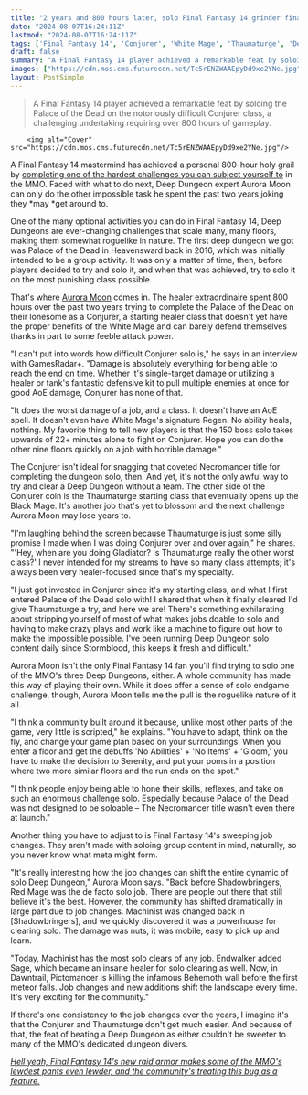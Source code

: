 ```yaml
---
title: "2 years and 800 hours later, solo Final Fantasy 14 grinder finally completes one of the MMO's most punishing challenges, immediately starts another run that's just as bad"
date: "2024-08-07T16:24:11Z"
lastmod: "2024-08-07T16:24:11Z"
tags: ['Final Fantasy 14', 'Conjurer', 'White Mage', 'Thaumaturge', 'Deep Dungeons', 'MMO', 'Palace of the Dead']
draft: false
summary: "A Final Fantasy 14 player achieved a remarkable feat by soloing the Palace of the Dead on the notoriously difficult Conjurer class, a challenging undertaking requiring over 800 hours of gameplay."
images: ["https://cdn.mos.cms.futurecdn.net/Tc5rENZWAAEpyDd9xe2YNe.jpg"]
layout: PostSimple
---
```

> A Final Fantasy 14 player achieved a remarkable feat by soloing the Palace of the Dead on the notoriously difficult Conjurer class, a challenging undertaking requiring over 800 hours of gameplay.


        <img alt="Cover" src="https://cdn.mos.cms.futurecdn.net/Tc5rENZWAAEpyDd9xe2YNe.jpg"/>
        
A Final Fantasy 14 mastermind has achieved a personal 800-hour holy grail by [completing one of the hardest challenges you can subject yourself to](https://www.gamesradar.com/games/final-fantasy/after-almost-2-years-and-over-800-hours-this-final-fantasy-14-legend-has-finally-completed-one-of-the-hardest-solo-mmo-challenges-out-there/) in the MMO. Faced with what to do next, Deep Dungeon expert Aurora Moon can only do the other impossible task he spent the past two years joking they *may *get around to. 

One of the many optional activities you can do in Final Fantasy 14, Deep Dungeons are ever-changing challenges that scale many, many floors, making them somewhat roguelike in nature. The first deep dungeon we got was Palace of the Dead in Heavensward back in 2016, which was initially intended to be a group activity. It was only a matter of time, then, before players decided to try and solo it, and when that was achieved, try to solo it on the most punishing class possible.

That's where [Aurora Moon](https://t.co/PrTfXsaA65) comes in. The healer extraordinaire spent 800 hours over the past two years trying to complete the Palace of the Dead on their lonesome as a Conjurer, a starting healer class that doesn't yet have the proper benefits of the White Mage and can barely defend themselves thanks in part to some feeble attack power.

"I can't put into words how difficult Conjurer solo is," he says in an interview with GamesRadar+. "Damage is absolutely everything for being able to reach the end on time. Whether it's single-target damage or utilizing a healer or tank's fantastic defensive kit to pull multiple enemies at once for good AoE damage, Conjurer has none of that.

"It does the worst damage of a job, and a class. It doesn't have an AoE spell. It doesn't even have White Mage's signature Regen. No ability heals, nothing. My favorite thing to tell new players is that the 150 boss solo takes upwards of 22+ minutes alone to fight on Conjurer. Hope you can do the other nine floors quickly on a job with horrible damage."

The Conjurer isn't ideal for snagging that coveted Necromancer title for completing the dungeon solo, then. And yet, it's not the only awful way to try and clear a Deep Dungeon without a team. The other side of the Conjurer coin is the Thaumaturge starting class that eventually opens up the Black Mage. It's another job that's yet to blossom and the next challenge Aurora Moon may lose years to.

"I'm laughing behind the screen because Thaumaturge is just some silly promise I made when I was doing Conjurer over and over again," he shares. "'Hey, when are you doing Gladiator? Is Thaumaturge really the other worst class?' I never intended for my streams to have so many class attempts; it's always been very healer-focused since that's my specialty.

"I just got invested in Conjurer since it's my starting class, and what I first entered Palace of the Dead solo with! I shared that when it finally cleared I'd give Thaumaturge a try, and here we are! There's something exhilarating about stripping yourself of most of what makes jobs doable to solo and having to make crazy plays and work like a machine to figure out how to make the impossible possible. I've been running Deep Dungeon solo content daily since Stormblood, this keeps it fresh and difficult."

Aurora Moon isn't the only Final Fantasy 14 fan you'll find trying to solo one of the MMO's three Deep Dungeons, either. A whole community has made this way of playing their own. While it does offer a sense of solo endgame challenge, though, Aurora Moon tells me the pull is the roguelike nature of it all.

"I think a community built around it because, unlike most other parts of the game, very little is scripted," he explains. "You have to adapt, think on the fly, and change your game plan based on your surroundings. When you enter a floor and get the debuffs 'No Abilities' + 'No Items' + 'Gloom,' you have to make the decision to Serenity, and put your poms in a position where two more similar floors and the run ends on the spot."

"I think people enjoy being able to hone their skills, reflexes, and take on such an enormous challenge solo. Especially because Palace of the Dead was not designed to be soloable – The Necromancer title wasn't even there at launch." 



Another thing you have to adjust to is Final Fantasy 14's sweeping job changes. They aren't made with soloing group content in mind, naturally, so you never know what meta might form.

"It's really interesting how the job changes can shift the entire dynamic of solo Deep Dungeon," Aurora Moon says. "Back before Shadowbringers, Red Mage was the de facto solo job. There are people out there that still believe it's the best. However, the community has shifted dramatically in large part due to job changes. Machinist was changed back in [Shadowbringers], and we quickly discovered it was a powerhouse for clearing solo. The damage was nuts, it was mobile, easy to pick up and learn.

"Today, Machinist has the most solo clears of any job. Endwalker added Sage, which became an insane healer for solo clearing as well. Now, in Dawntrail, Pictomancer is killing the infamous Behemoth wall before the first meteor falls. Job changes and new additions shift the landscape every time. It's very exciting for the community."

If there's one consistency to the job changes over the years, I imagine it's that the Conjurer and Thaumaturge don't get much easier. And because of that, the feat of beating a Deep Dungeon as either couldn't be sweeter to many of the MMO's dedicated dungeon divers.

[<em>Hell yeah, Final Fantasy 14's new raid armor makes some of the MMO's lewdest pants even lewder, and the community's treating this bug as a feature.</em>](https://www.gamesradar.com/games/final-fantasy/final-fantasy-14s-new-raid-armor-makes-some-of-the-mmos-lewdest-pants-even-lewder-and-the-communitys-treating-this-bug-as-a-feature/)
        